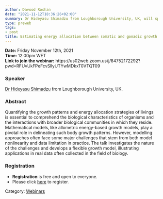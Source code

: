 ```yaml
---
author: Davood Roshan
date: "2021-11-12T18:36:26+02:00"
summary: Dr Hideyasu Shimadzu from Loughborough University, UK, will speak on the nature of the challenges associated with quantifying the growth patterns and energy allocation strategies of living organisms and the interactions with broader biological communities in which they reside.
type: preweb
tags:
- post
title: Estimating energy allocation between somatic and gonadic growth
---
```

**Date:** Friday November 12th, 2021 <br>
**Time:** 12.00pm WET <br>
**Link to join the webinar:** https://us02web.zoom.us/j/84752172292?pwd=RFUvUkFPeFcvSllyUTYwMDkxT0VTQT09 <br>


### Speaker
[Dr Hideyasu Shimadzu](https://www.lboro.ac.uk/departments/maths/staff/hideyasu-shimadzu/) from Loughborough University, UK.


### Abstract
Quantifying the growth patterns and energy allocation strategies of livings is essential to comprehend the biological characteristics of organisms and the interactions with broader biological communities in which they reside. Mathematical models, like allometric energy-based growth models, play a pivotal role in delineating such body growth patterns. However, modelling approaches often face some major challenges that stem from both model nonlinearity and data limitation in practice. The talk investigates the nature of the challenges and develops a flexible growth model, illustrating applications in real data often collected in the field of biology.

### Registration
- **Registration** is free and open to everyone. 
- Please click [here](https://www.eventbrite.ie/e/y-isa-webinar-series-energy-allocation-between-somatic-and-gonadic-growth-tickets-203112684507) to register.

Category: [<u>Webinars</u>](/webinars/)

